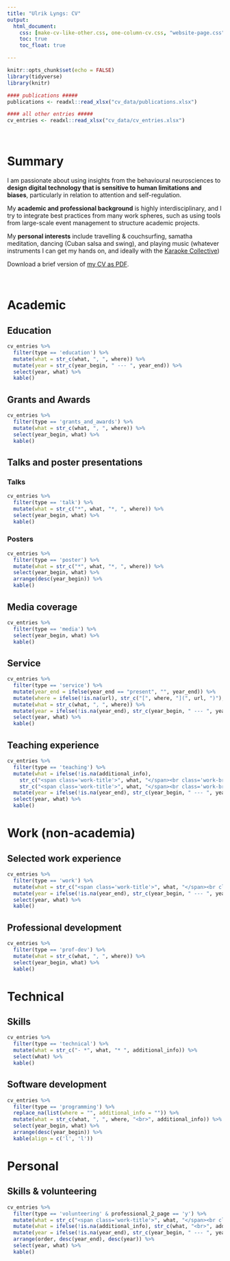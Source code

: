 ```yaml
---
title: "Ulrik Lyngs: CV"
output:
  html_document:
    css: [make-cv-like-other.css, one-column-cv.css, "website-page.css", "style.css", "academicons-1.8-2.6/css/academicons.min.css"]
    toc: true
    toc_float: true

---
```



```r
knitr::opts_chunk$set(echo = FALSE)
library(tidyverse)
library(knitr)

#### publications #####
publications <- readxl::read_xlsx("cv_data/publications.xlsx")

#### all other entries #####
cv_entries <- readxl::read_xlsx("cv_data/cv_entries.xlsx")

```

<br>

# Summary

I am passionate about using insights from the behavioural neurosciences to **design digital technology that is sensitive to human limitations and biases**, particularly in relation to attention and self-regulation.

My **academic and professional background** is highly interdisciplinary, and I try to integrate best practices from many work spheres, such as using tools from large-scale event management to structure academic projects.

My **personal interests** include travelling & couchsurfing, samatha meditation, dancing (Cuban salsa and swing), and playing music (whatever instruments I can get my hands on, and ideally with the [Karaoke Collective](https://karaokecollective.com))

Download a brief version of [my CV as PDF](https://github.com/ulyngs/pagedown-cv/raw/master/_pdfs/lyngs_cv_2019_april.pdf).

<br>

# Academic
## Education {.education .nohead}
```r
cv_entries %>% 
  filter(type == 'education') %>% 
  mutate(what = str_c(what, ", ", where)) %>% 
  mutate(year = str_c(year_begin, " --- ", year_end)) %>% 
  select(year, what) %>% 
  kable()
```

## Grants and Awards {.grants .nohead}
```r
cv_entries %>% 
  filter(type == 'grants_and_awards') %>% 
  mutate(what = str_c(what, ", ", where)) %>% 
  select(year_begin, what) %>% 
  kable()
```

## Talks and poster presentations {.tabset .output-header}
<!-- ### Publications {.nohead .publications} -->
<!-- ```{r} -->
<!-- publications_table <- publications %>% -->
<!--   arrange(desc(year), type) %>% -->
<!--   mutate(author_year = str_c(authors, " (", year, "). ")) %>% -->
<!--   #mutate(author_year = str_c("*", authors, " (", year, ")*. ")) %>%  #italicise authors and year -->
<!--   mutate(title = ifelse(!is.na(url), str_c("[", title, "](", url, ")"), title)) %>% #turn title into link -->
<!--   #mutate(title = str_c("<span style='text-decoration: underline'>", title, "</span>")) %>% #underline title -->
<!--   mutate(citation = ifelse(!is.na(award),  -->
<!--                            str_c(author_year, title, venue, "<i class='fas fa-award'></i><em>", award, "</em>", sep = " "), -->
<!--                            str_c(author_year, title, venue, sep = " "))) %>% -->
<!--   mutate(citation = str_replace(citation, "Lyngs, U.", "__Lyngs, U.__")) # make my name bold -->

<!-- publications_table %>% -->
<!--   filter(type != "master's thesis") %>%  -->
<!--   select(type, citation) %>% -->
<!--   knitr::kable() -->

<!-- ``` -->

### Talks {.nohead .talks}
```r
cv_entries %>% 
  filter(type == 'talk') %>% 
  mutate(what = str_c("*", what, "*, ", where)) %>% 
  select(year_begin, what) %>% 
  kable()
```

### Posters {.nohead .posters}
```r
cv_entries %>% 
  filter(type == 'poster') %>%
  mutate(what = str_c("*", what, "*, ", where)) %>% 
  select(year_begin, what) %>% 
  arrange(desc(year_begin)) %>% 
  kable()
```

## Media coverage {.media .nohead}
```r
cv_entries %>% 
  filter(type == 'media') %>%
  select(year_begin, what) %>% 
  kable()
```

## Service {.service .nohead}
```r
cv_entries %>% 
  filter(type == 'service') %>% 
  mutate(year_end = ifelse(year_end == "present", "", year_end)) %>% 
  mutate(where = ifelse(!is.na(url), str_c("[", where, "](", url, ")"), where)) %>% 
  mutate(what = str_c(what, ", ", where)) %>%
  mutate(year = ifelse(!is.na(year_end), str_c(year_begin, " --- ", year_end))) %>% 
  select(year, what) %>% 
  kable()
```

## Teaching experience {.teaching .service .nohead}
```r
cv_entries %>% 
  filter(type == 'teaching') %>% 
  mutate(what = ifelse(!is.na(additional_info), 
    str_c("<span class='work-title'>", what, "</span><br class='work-break'>", where, "<br>", additional_info),
    str_c("<span class='work-title'>", what, "</span><br class='work-break'>", where))) %>% 
  mutate(year = ifelse(!is.na(year_end), str_c(year_begin, " --- ", year_end), year_begin)) %>% 
  select(year, what) %>% 
  kable()
```

# Work (non-academia)
## Selected work experience {.work .nohead .vertical-top}
```r
cv_entries %>% 
  filter(type == 'work') %>% 
  mutate(what = str_c("<span class='work-title'>", what, "</span><br class='work-break'>", where, "<br>", additional_info)) %>% 
  mutate(year = ifelse(!is.na(year_end), str_c(year_begin, " --- ", year_end), year_begin)) %>% 
  select(year, what) %>% 
  kable()
```

## Professional development {.prof-dev .nohead}
```r
cv_entries %>% 
  filter(type == 'prof-dev') %>% 
  mutate(what = str_c(what, ", ", where)) %>% 
  select(year_begin, what) %>% 
  kable()
```

# Technical
## Skills {.technical .nohead}
```r
cv_entries %>% 
  filter(type == 'technical') %>% 
  mutate(what = str_c("- *", what, "* ", additional_info)) %>% 
  select(what) %>% 
  kable()
```

## Software development {.cv-table .nohead .vertical-top}
```r
cv_entries %>% 
  filter(type == 'programming') %>% 
  replace_na(list(where = "", additional_info = "")) %>% 
  mutate(what = str_c(what, ", ", where, "<br>", additional_info)) %>% 
  select(year_begin, what) %>% 
  arrange(desc(year_begin)) %>% 
  kable(align = c('l', 'l'))
```

# Personal
## Skills & volunteering {.personal .service .nohead}
```r
cv_entries %>%
  filter(type == 'volunteering' & professional_2_page == 'y') %>%
  mutate(what = str_c("<span class='work-title'>", what, "</span><br class='work-break'>", where)) %>%
  mutate(what = ifelse(!is.na(additional_info), str_c(what, "<br>", additional_info), what)) %>%
  mutate(year = ifelse(!is.na(year_end), str_c(year_begin, " --- ", year_end), year_begin)) %>%
  arrange(order, desc(year_end), desc(year)) %>%
  select(year, what) %>%
  kable()
```



